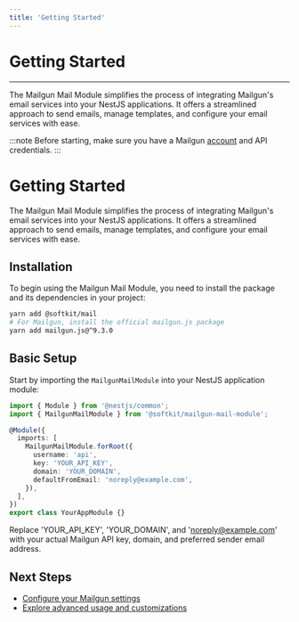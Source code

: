 ```yaml
---
title: 'Getting Started'
---
```


# Getting Started

---

The Mailgun Mail Module simplifies the process of integrating Mailgun's email services into your NestJS applications. It offers a streamlined approach to send emails, manage templates, and configure your email services with ease.

:::note
Before starting, make sure you have a Mailgun [account](https://signup.mailgun.com/new/signup) and API credentials.
:::

# Getting Started

The Mailgun Mail Module simplifies the process of integrating Mailgun's email services into your NestJS applications. It offers a streamlined approach to send emails, manage templates, and configure your email services with ease.

## Installation

To begin using the Mailgun Mail Module, you need to install the package and its dependencies in your project:

```bash
yarn add @softkit/mail
# For Mailgun, install the official mailgun.js package
yarn add mailgun.js@^9.3.0
```

## Basic Setup

Start by importing the `MailgunMailModule` into your NestJS application module:

```typescript
import { Module } from '@nestjs/common';
import { MailgunMailModule } from '@softkit/mailgun-mail-module';

@Module({
  imports: [
    MailgunMailModule.forRoot({
      username: 'api',
      key: 'YOUR_API_KEY',
      domain: 'YOUR_DOMAIN',
      defaultFromEmail: 'noreply@example.com',
    }),
  ],
})
export class YourAppModule {}
```

Replace 'YOUR_API_KEY', 'YOUR_DOMAIN', and 'noreply@example.com' with your actual Mailgun API key, domain, and preferred sender email address.

## Next Steps

- [Configure your Mailgun settings](/libraries/mail/configuration)
- [Explore advanced usage and customizations](/libraries/mail/usage)
